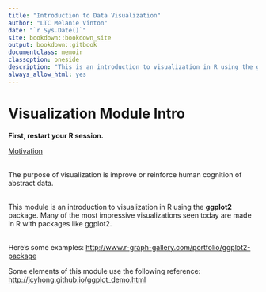 ```yaml
--- 
title: "Introduction to Data Visualization"
author: "LTC Melanie Vinton"
date: "`r Sys.Date()`"
site: bookdown::bookdown_site
output: bookdown::gitbook
documentclass: memoir
classoption: oneside
description: "This is an introduction to visualization in R using the ggplot2 package."
always_allow_html: yes
---
```


# Visualization Module Intro

**First, restart your R session.**

[Motivation](https://www.youtube.com/watch?v=jbkSRLYSojo)
<br><br>

The purpose of visualization is improve or reinforce human cognition of abstract data.
<br><br>

This module is an introduction to visualization in R using the **ggplot2** package.  Many of the most impressive visualizations seen today are made in R with packages like ggplot2.
<br><br>

Here's some examples:
<http://www.r-graph-gallery.com/portfolio/ggplot2-package>


Some elements of this module use the following reference: <http://jcyhong.github.io/ggplot_demo.html>


